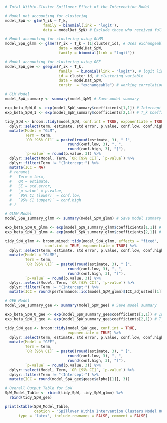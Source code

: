 ```r
# Total Within-Cluster Spillover Effect of the Intervention Model

# Model not accounting for clustering
model_SpW <- glm(Y_ik ~ T_k,
                 family = binomial(link = 'logit'),
                 data = modelDat_SpW) # Exclude those who received full trt

# Model accounting for clustering using GLMM
model_SpW_glmm <- glmer(Y_ik ~ T_k + (1|cluster_id), # Uses exchangeable structure
                        data = modelDat_SpW, 
                        family = binomial(link = "logit"))

# Model accounting for clustering using GEE
model_SpW_gee <- geeglm(Y_ik ~ T_k,
                        family  = binomial(link = "logit"), # logit link
                        id = cluster_id, # clustering variable
                        data = modelDat_SpW,
                        corstr  = "exchangeable") # working correlation
```

```r
# GLM Model
model_SpW_summary <- summary(model_SpW) # Save model summary

exp_beta_SpW_0 <- exp(model_SpW_summary$coefficients[1,1]) # Intercept
exp_beta_SpW_1 <- exp(model_SpW_summary$coefficients[2,1]) # T_k Coefficient

tidy_SpW <- broom::tidy(model_SpW, conf.int = TRUE, exponentiate = TRUE) %>%
  dplyr::select(term, estimate, std.error, p.value, conf.low, conf.high) %>%
  mutate(Model = "GLM",
         Term = term,
         `OR [95% CI]` = paste0(round(estimate, 3), " [", 
                            round(conf.low, 3), ", ", 
                            round(conf.high, 3), "]"),
         `p-value` = round(p.value, 3)) %>%
  dplyr::select(Model, Term, `OR [95% CI]`, `p-value`) %>%
  dplyr::filter(Term != "(Intercept)") %>%
  mutate(ICC = NA)
  # rename(
  #   Term = term,
  #   OR = estimate,
  #   SE = std.error,
  #   `p-value` = p.value,
  #   `95% CI (lower)` = conf.low,
  #   `95% CI (upper)` = conf.high
  # )

# GLMM Model
model_SpW_summary_glmm <- summary(model_SpW_glmm) # Save model summary

exp_beta_SpW_0_glmm <- exp(model_SpW_summary_glmm$coefficients[1,1]) # Intercept
exp_beta_SpW_1_glmm <- exp(model_SpW_summary_glmm$coefficients[2,1]) # T_k Coefficient

tidy_SpW_glmm <- broom.mixed::tidy(model_SpW_glmm, effects = "fixed", 
                  conf.int = TRUE, exponentiate = TRUE) %>%
  dplyr::select(term, estimate, std.error, p.value, conf.low, conf.high) %>%
  mutate(Model = "GLMM",
         Term = term,
         `OR [95% CI]` = paste0(round(estimate, 3), " [", 
                            round(conf.low, 3), ", ", 
                            round(conf.high, 3), "]"),
         `p-value` = round(p.value, 3)) %>%
  dplyr::select(Model, Term, `OR [95% CI]`, `p-value`) %>%
  dplyr::filter(Term != "(Intercept)") %>%
  mutate(ICC = round(performance::icc(model_SpW_glmm)$ICC_adjusted[[1]], 3))

# GEE Model
model_SpW_summary_gee <- summary(model_SpW_gee) # Save model summary

exp_beta_SpW_0_gee <- exp(model_SpW_summary_gee$coefficients[1,1]) # Intercept
exp_beta_SpW_1_gee <- exp(model_SpW_summary_gee$coefficients[2,1]) # T_k Coefficient

tidy_SpW_gee <- broom::tidy(model_SpW_gee, conf.int = TRUE, 
                            exponentiate = TRUE) %>%
  dplyr::select(term, estimate, std.error, p.value, conf.low, conf.high) %>%
  mutate(Model = "GEE",
         Term = term,
         `OR [95% CI]` = paste0(round(estimate, 3), " [", 
                            round(conf.low, 3), ", ", 
                            round(conf.high, 3), "]"),
         `p-value` = round(p.value, 3)) %>%
  dplyr::select(Model, Term, `OR [95% CI]`, `p-value`) %>%
  dplyr::filter(Term != "(Intercept)") %>%
  mutate(ICC = round(model_SpW_gee$geese$alpha[[1]], 3))

# Overall Output Table for SpW
SpW_Model_Table <- rbind(tidy_SpW, tidy_SpW_glmm) %>%
  rbind(tidy_SpW_gee)
```

```r
print(xtable(SpW_Model_Table, 
             caption = "Spillover Within Intervention Clusters Model Output"), 
      type = 'latex', include.rownames = FALSE, comment = FALSE)
```